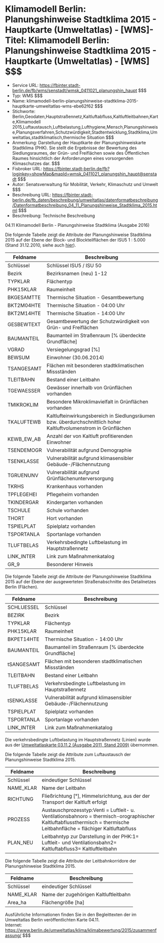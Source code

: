 # Klimamodell Berlin: Planungshinweise Stadtklima 2015 - Hauptkarte (Umweltatlas) - [WMS]- Titel: Klimamodell Berlin: Planungshinweise Stadtklima 2015 - Hauptkarte (Umweltatlas) - [WMS] $$$
- Service URL: https://fbinter.stadt-berlin.de/fb/wms/senstadt/wmsk_0411021_planungshin_haupt $$$
- Typ: WMS $$$
- Name: klimamodell-berlin-planungshinweise-stadtklima-2015-hauptkarte-umweltatlas-wms-ebe62f62 $$$
- Stichworte: Berlin,Geodaten,Hauptstraßennetz,Kaltluftabfluss,Kaltluftleitbahnen,Karte,Klimamodell 2015,Luftaustausch,Luftbelastung,Lufthygiene,Mensch,Planungshinweise,Planungsverfahren,Schutzwürdigkeit,Stadtentwicklung,Stadtklima,Umweltatlas,stadtklimatisch,thermische Situation $$$
- Anmerkung: Darstellung der Hauptkarte der Planungshinweiskarte Stadtklima (PHK). Sie stellt die Ergebnisse der Bewertung des Siedlungsraumes, der Grün- und Freiflächen sowie des Öffentlichen Raumes hinsichtlich der Anforderungen eines vorsorgenden Klimaschutzes dar. $$$
- Fisbroker URL: https://fbinter.stadt-berlin.de/fb?loginkey=showMap&mapId=wmsk_0411021_planungshin_haupt@senstadt $$$
- Autor: Senatsverwaltung für Mobilität, Verkehr, Klimaschutz und Umwelt $$$
- Beschreibung URL: https://fbinter.stadt-berlin.de/fb_daten/beschreibung/umweltatlas/datenformatbeschreibung/Datenformatbeschreibung_04_11_Planungshinweise_Stadtklima_2015.html $$$
- Beschreibung: Technische Beschreibung 

04.11 Klimamodell Berlin - Planungshinweise Stadtklima (Ausgabe 2016)

Die folgende Tabelle zeigt die Attribute der Planungshinweise Stadtklima 2015 auf der Ebene der Block- und Blockteilflächen der ISU5 1 : 5.000 (Stand 31.12.2010, siehe auch [hier](Datenformatbeschreibung%5Fklimamodell%5Fplanungshinweise%5Fstadtklima%5F2015%5Fblock%5Fund%5Fblockteilflaechen.pdf)).

| **Feldname** | **Beschreibung**                                                                                                  |
| ------------ | ----------------------------------------------------------------------------------------------------------------- |
| Schlüssel    | Schlüssel ISU5 / ISU 50                                                                                           |
| Bezirk       | Bezirksnamen (neu) 1-12                                                                                           |
| TYPKLAR      | Flächentyp                                                                                                        |
| PHK15KLAR    | Raumeinheit                                                                                                       |
| BKGESAMTTE   | Thermische Situation - Gesamtbewertung                                                                            |
| BKT2M04HTE   | Thermische Situation - 04:00 Uhr                                                                                  |
| BKT2M14HTE   | Thermische Situation - 14:00 Uhr                                                                                  |
| GESBEWTEXT   | Gesamtbewertung der Schutzwürdigkeit von Grün- und Freiflächen                                                    |
| BAUMANTEIL   | Baumanteil im Straßenraum \[% überdeckte Grundfläche\]                                                            |
| VGRAD        | Versiegelungsgrad \[%\]                                                                                           |
| BEWSUM       | Einwohner (30.06.2014)                                                                                            |
| TSANGESAMT   | Flächen mit besonderen stadtklimatischen Missständen                                                              |
| TLEITBAHN    | Bestand einer Leitbahn                                                                                            |
| TGEWAESSER   | Gewässer innerhalb von Grünflächen vorhanden                                                                      |
| TMIKROKLIM   | Besondere Mikroklimavielfalt in Grünflächen vorhanden                                                             |
| TKALUFTEWB   | Kaltlufteinwirkungsbereich in Siedlungsräumen bzw. überdurchschnittlich hoher Kaltluftvolumenstrom in Grünflächen |
| KEWB\_EW\_AB | Anzahl der von Kaltluft profitierenden Einwohner                                                                  |
| TSENDEMOGR   | Vulnerabilität aufgrund Demographie                                                                               |
| TSENKLASSE   | Vulnerabilität aufgrund klimasensibler Gebäude-/Flächennutzung                                                    |
| TGRUENUNV    | Vulnerabilität aufgrund Grünflächenunterversorgung                                                                |
| TKRHS        | Krankenhaus vorhanden                                                                                             |
| TPFLEGEHEI   | Pflegeheim vorhanden                                                                                              |
| TKINDERGAR   | Kindergarten vorhanden                                                                                            |
| TSCHULE      | Schule vorhanden                                                                                                  |
| THORT        | Hort vorhanden                                                                                                    |
| TSPIELPLAT   | Spielplatz vorhanden                                                                                              |
| TSPORTANLA   | Sportanlage vorhanden                                                                                             |
| TLUFTBELAS   | Verkehrsbedingte Luftbelastung im Hauptstraßennetz                                                                |
| LINK\_INTER  | Link zum Maßnahmenkatalog                                                                                         |
| GR\_9        | Besonderer Hinweis                                                                                                |

Die folgende Tabelle zeigt die Attribute der Planungshinweise Stadtklima 2015 auf der Ebene der ausgewerteten Straßenabschnitte des Detailnetzes Berlin (Flächen).

| **Feldname** | **Beschreibung**                                               |
| ------------ | -------------------------------------------------------------- |
| SCHLUESSEL   | Schlüssel                                                      |
| BEZIRK       | Bezirk                                                         |
| TYPKLAR      | Flächentyp                                                     |
| PHK15KLAR    | Raumeinheit                                                    |
| BKPET14HTE   | Thermische Situation - 14:00 Uhr                               |
| BAUMANTEIL   | Baumanteil im Straßenraum \[% überdeckte Grundfläche\]         |
| tSANGESAMT   | Flächen mit besonderen stadtklimatischen Missständen           |
| TLEITBAHN    | Bestand einer Leitbahn                                         |
| TLUFTBELAS   | Verkehrsbedingte Luftbelastung im Hauptstraßennetz             |
| tSENKLASSE   | Vulnerabilität aufgrund klimasensibler Gebäude-/Flächennutzung |
| TSPIELPLAT   | Spielplatz vorhanden                                           |
| TSPORTANLA   | Sportanlage vorhanden                                          |
| LINK\_INTER  | Link zum Maßnahmenkatalog                                      |

Die verkehrsbedingte Luftbelastung im Hauptstraßennetz (Linien) wurde aus der [Umweltatlaskarte 03.11.2 (Ausgabe 2011, Stand 2009)](https://www.berlin.de/umweltatlas/luft/strassenverkehr-emissionen-und-immissionen/2009/karten/artikel.977837.php) übernommen.

Die folgende Tabelle zeigt die Attribute zum Luftaustausch der Planungshinweise Stadtklima 2015.

| **Feldname** | **Beschreibung**                                                                                                                                                         |
| ------------ | ------------------------------------------------------------------------------------------------------------------------------------------------------------------------ |
| Schlüssel    | eindeutiger Schlüssel                                                                                                                                                    |
| NAME\_KLAR   | Name der Leitbahn                                                                                                                                                        |
| RICHTUNG     | Fließrichtung \[°\], Himmelsrichtung, aus der der Transport der Kaltluft erfolgt                                                                                         |
| PROZESS      | Austauschprozesstyp:Venti = Luftleit- u. Ventilationsbahnoro = thermisch-orographischer Kaltluftabflussthermisch = thermische Leitbahnfläche = flächiger Kaltluftabfluss |
| PLAN\_NEU    | Leitbahntyp zur Darstellung in der PHK:1= Luftleit- und Ventilationsbahn2= Kaltluftabfluss3= Kaltluftleitbahn                                                            |

Die folgende Tabelle zeigt die Attribute der Leitbahnkorridore der Planungshinweise Stadtklima 2015.

| **Feldname** | **Beschreibung**                      |
| ------------ | ------------------------------------- |
| Schlüssel    | eindeutiger Schlüssel                 |
| NAME\_KLAR   | Name der zugehörigen Kaltluftleitbahn |
| Area\_ha     | Flächengröße \[ha\]                   |

Ausführliche Informationen finden Sie in den Begleittexten der im Umweltatlas Berlin veröffentlichten Karte 04.11.  
Internet: https://www.berlin.de/umweltatlas/klima/klimabewertung/2015/zusammenfassung/ $$$
